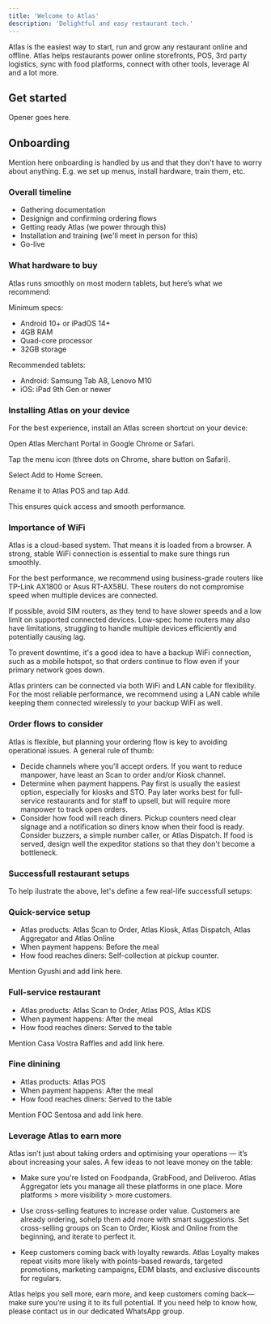 ```yaml
---
title: 'Welcome to Atlas'
description: 'Delightful and easy restaurant tech.'
---
```

Atlas is the easiest way to start, run and grow any restaurant online and offline. Atlas helps restaurants power online storefronts, POS, 3rd party logistics, sync with food platforms, connect with other tools, leverage AI and a lot more.

## Get started
Opener goes here.

## Onboarding
Mention here onboarding is handled by us and that they don't have to worry about anything. E.g. we set up menus, install hardware, train them, etc.

### Overall timeline
- Gathering documentation
- Designign and confirming ordering flows
- Getting ready Atlas (we power through this)
- Installation and training (we'll meet in person for this)
- Go-live

### What hardware to buy
Atlas runs smoothly on most modern tablets, but here’s what we recommend:

Minimum specs:

* Android 10+ or iPadOS 14+
* 4GB RAM
* Quad-core processor
* 32GB storage

Recommended tablets:
* Android: Samsung Tab A8, Lenovo M10
* iOS: iPad 9th Gen or newer

### Installing Atlas on your device

For the best experience, install an Atlas screen shortcut on your device:

Open Atlas Merchant Portal in Google Chrome or Safari.

Tap the menu icon (three dots on Chrome, share button on Safari).

Select Add to Home Screen.

Rename it to Atlas POS and tap Add.

This ensures quick access and smooth performance.

### Importance of WiFi
Atlas is a cloud-based system. That means it is loaded from a browser. A strong, stable WiFi connection is essential to make sure things run smoothly.

For the best performance, we recommend using business-grade routers like TP-Link AX1800 or Asus RT-AX58U. These routers do not compromise speed when multiple devices are connected.

If possible, avoid SIM routers, as they tend to have slower speeds and a low limit on supported connected devices. Low-spec home routers may also have limitations, struggling to handle multiple devices efficiently and potentially causing lag.

To prevent downtime, it's a good idea to have a backup WiFi connection, such as a mobile hotspot, so that orders continue to flow even if your primary network goes down.

Atlas printers can be connected via both WiFi and LAN cable for flexibility. For the most reliable performance, we recommend using a LAN cable while keeping them connected wirelessly to your backup WiFi as well.

### Order flows to consider
Atlas is flexible, but planning your ordering flow is key to avoiding operational issues. A general rule of thumb:
* Decide channels where you'll accept orders. If you want to reduce manpower, have least an Scan to order and/or Kiosk channel.
* Determine when payment happens. Pay first is usually the easiest option, especially for kiosks and STO. Pay later works best for full-service restaurants and for staff to upsell, but will require more manpower to track open orders.
* Consider how food will reach diners. Pickup counters need clear signage and a notification so diners know when their food is ready. Consider buzzers, a simple number caller, or Atlas Dispatch. If food is served, design well the expeditor stations so that they don't become a bottleneck. 

### Successfull restaurant setups
To help ilustrate the above, let's define a few real-life successfull setups:
### Quick-service setup 
* Atlas products: Atlas Scan to Order, Atlas Kiosk, Atlas Dispatch, Atlas Aggregator and Atlas Online
* When payment happens: Before the meal
* How food reaches diners: Self-collection at pickup counter.

Mention Gyushi and add link here.
### Full-service restaurant
* Atlas products: Atlas Scan to Order, Atlas POS, Atlas KDS
* When payment happens: After the meal
* How food reaches diners: Served to the table

Mention Casa Vostra Raffles and add link here.
### Fine dinining 
* Atlas products: Atlas POS
* When payment happens: After the meal
* How food reaches diners: Served to the table

Mention FOC Sentosa and add link here.
### Leverage Atlas to earn more
Atlas isn’t just about taking orders and optimising your operations — it’s about increasing your sales. A few ideas to not leave money on the table:

- Make sure you're listed on Foodpanda, GrabFood, and Deliveroo. Atlas Aggregator lets you manage all these platforms in one place. More platforms > more visibility > more customers.

- Use cross-selling features to increase order value. Customers are already ordering,  sohelp them add more with smart suggestions. Set cross-selling groups on Scan to Order, Kiosk and Online from the beginning, and iterate to perfect it.

- Keep customers coming back with loyalty rewards. Atlas Loyalty makes repeat visits more likely with points-based rewards, targeted promotions, marketing campaigns, EDM blasts, and exclusive discounts for regulars. 

Atlas helps you sell more, earn more, and keep customers coming back—make sure you’re using it to its full potential. If you need help to know how, please contact us in our dedicated WhatsApp group.




